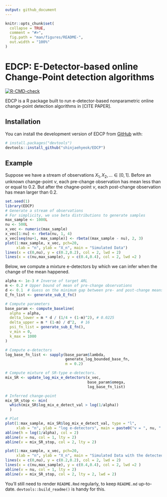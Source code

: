 ```yaml
---
output: github_document
---
```


<!-- README.md is generated from README.Rmd. Please edit that file -->

```r
knitr::opts_chunk$set(
  collapse = TRUE,
  comment = "#>",
  fig.path = "man/figures/README-",
  out.width = "100%"
)
```

# EDCP: E-Detector-based online Change-Point detection algorithms

<!-- badges: start -->
[![R-CMD-check](https://github.com/shinjaehyeok/EDCP/workflows/R-CMD-check/badge.svg)](https://github.com/shinjaehyeok/EDCP/actions)
<!-- badges: end -->

EDCP is a R package built to run e-detector-based nonparametric online change-point detection algorithms in [CITE PAPER].

## Installation

You can install the development version of EDCP from [GitHub](https://github.com/) with:

``` r
# install.packages("devtools")
devtools::install_github("shinjaehyeok/EDCP")
```

## Example

Suppose we have a stream of observations $X_1, X_2, \dots \in [0,1]$. Before an unknown change-point $\nu$, each pre-change observation has mean less than or equal to $0.2$. But after the chagne-point $\nu$, each post-change observation has mean larger than $0.2$.  

```r
set.seed(1)
library(EDCP)
# Generate a stream of observations
# For simplicity, we use beta distributions to generate samples
max_sample <- 1000L
nu <- 500L
x_vec <- numeric(max_sample)
x_vec[1:nu] <- rbeta(nu, 1, 4)
x_vec[seq(nu+1, max_sample)] <- rbeta((max_sample - nu), 2, 3)
plot(1:max_sample, x_vec, pch=20, 
     xlab = "n", ylab = "X_n", main = "Simulated Data")
lines(x = c(0,nu), y = c(0.2,0.2), col = 2, lwd = 2)
lines(x = c(nu,max_sample), y = c(0.4,0.4), col = 2, lwd =2 )
```

Below, we compute a mixture e-detectors by which we can infer when the change of the mean happened.
```r
alpha <- 1e-3 # Inverse of target ARL
m <- 0.2 # Upper bound of mean of pre-change observations
d <- 0.1  # Guess on the minimum gap between pre- and post-change means
E_fn_list <- generate_sub_E_fn()

# Compute parameters
base_param <- compute_baseline(
  alpha = alpha,
  delta_lower = m * d / (1/4 + (1-m)^2), # 0.0225
  delta_upper = m * (1-m) / d^2,  # 16
  psi_fn_list = generate_sub_E_fn(),
  v_min = 0,
  k_max = 1000
)

# Compute e-detectors
log_base_fn_list <- sapply(base_param$lambda, 
                           generate_log_bounded_base_fn,
                           m = 0.2)

# Compute mixture of SR-type e-detectors.
mix_SR <- update_log_mix_e_detectors(x_vec,
                                     base_param$omega,
                                     log_base_fn_list)

# Inferred change-point
mix_SR_stop <- min(
  which(mix_SR$log_mix_e_detect_val > log(1/alpha))
  )

# Plot 
plot(1:max_sample, mix_SR$log_mix_e_detect_val, type = "l",
     xlab = "n", ylab = "log e-detectors", main = paste0("v = ", nu, " v_hat = ",mix_SR_stop))
abline(h = log(1/alpha), col = 2)
abline(v = nu, col = 1, lty = 2)
abline(v = mix_SR_stop, col = 2, lty = 2)

```
```r
plot(1:max_sample, x_vec, pch=20, 
     xlab = "n", ylab = "X_n", main = "Simulated Data with the detected CP")
lines(x = c(0,nu), y = c(0.2,0.2), col = 2, lwd = 2)
lines(x = c(nu,max_sample), y = c(0.4,0.4), col = 2, lwd =2 )
abline(v = nu, col = 1, lty = 2)
abline(v = mix_SR_stop, col = 2, lty = 2, lwd = 2)
```
You'll still need to render `README.Rmd` regularly, to keep `README.md` up-to-date. `devtools::build_readme()` is handy for this. 
